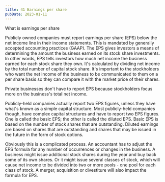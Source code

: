 ```yaml
---
title: 41 Earnings per share
pubDate: 2023-01-11
---
```


What is earnings per share

Publicly owned companies must report earnings per share (EPS) below the net income line in their income statements. This is mandated by generally accepted accounting practices (GAAP). The EPS gives investors a means of determining the amount the business earned on its stock share investments. In other words, EPS tells investors how much net income the business earned for each stock share they own. It's calculated by dividing net income by the total number of capital stock share. It's important to the stockholders who want the net income of the business to be communicated to them on a per share basis so they can compare it with the market price of their shares. 

Private businesses don't have to report EPS because stockholders focus more on the business's total net income. 

Publicly-held companies actually report two EPS figures, unless they have what's known as a simple capital structure. Most publicly-held companies though, have complex capital structures and have to report two EPS figures. One is called the basic EPS; the other is called the diluted EPS. Basic EPS is based on the number of stock shares that are outstanding. Diluted earnings are based on shares that are outstanding and shares that may be issued in the future in the form of stock options.

Obviously this is a complicated process. An accountant has to adjust the EPS formula for any number of occurrences or changes in the business. A business might issue additional stock shares during the year and buy back some of its own shares. Or it might issue several classes of stock, which will cause net income to be divided into two or more pools - one pool for each class of stock. A merger, acquisition or divestiture will also impact the formula for EPS.